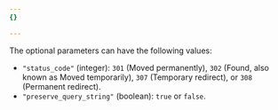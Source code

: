```yaml
---
{}

---
```


The optional parameters can have the following values:

* `"status_code"` (integer): `301` (Moved permanently), `302` (Found, also known as Moved temporarily), `307` (Temporary redirect), or `308` (Permanent redirect).
* `"preserve_query_string"` (boolean): `true` or `false`.
